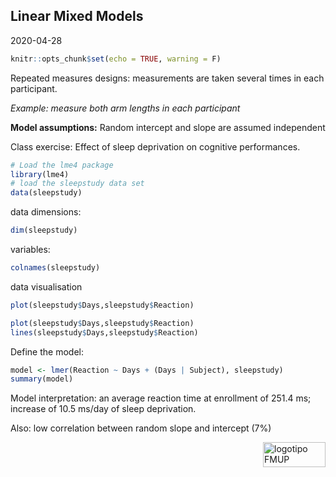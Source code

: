 ## Linear Mixed Models

2020-04-28

```r
knitr::opts_chunk$set(echo = TRUE, warning = F)
```

Repeated measures designs: measurements are taken several times in each participant. 

*Example: measure both arm lengths in each participant*  

**Model assumptions:** Random intercept and slope are assumed independent


Class exercise: Effect of sleep deprivation on cognitive performances.
```r
# Load the lme4 package
library(lme4)
# load the sleepstudy data set
data(sleepstudy)

```

data dimensions:
```r
dim(sleepstudy)
```

variables:
```r
colnames(sleepstudy)
```

data visualisation
```r
plot(sleepstudy$Days,sleepstudy$Reaction)
```

```r
plot(sleepstudy$Days,sleepstudy$Reaction)
lines(sleepstudy$Days,sleepstudy$Reaction)
```


Define the model:
```r
model <- lmer(Reaction ~ Days + (Days | Subject), sleepstudy)
summary(model)
```

Model interpretation: an average reaction time at enrollment of 251.4 ms; increase of 10.5 ms/day of sleep deprivation.

Also: low correlation between random slope and intercept (7%)

<img src="images/logoFMUP.png" alt="logotipo FMUP" style="width:100px;height:40px;" align="right">


